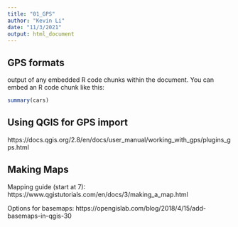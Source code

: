 ```yaml
---
title: "01_GPS"
author: "Kevin Li"
date: "11/3/2021"
output: html_document
---
```


## GPS formats

output of any embedded R code chunks within the document. You can embed an R code chunk like this:

```r
summary(cars)
```

## Using QGIS for GPS import

https://docs.qgis.org/2.8/en/docs/user_manual/working_with_gps/plugins_gps.html

## Making Maps

Mapping guide (start at 7): https://www.qgistutorials.com/en/docs/3/making_a_map.html

Options for basemaps: https://opengislab.com/blog/2018/4/15/add-basemaps-in-qgis-30
